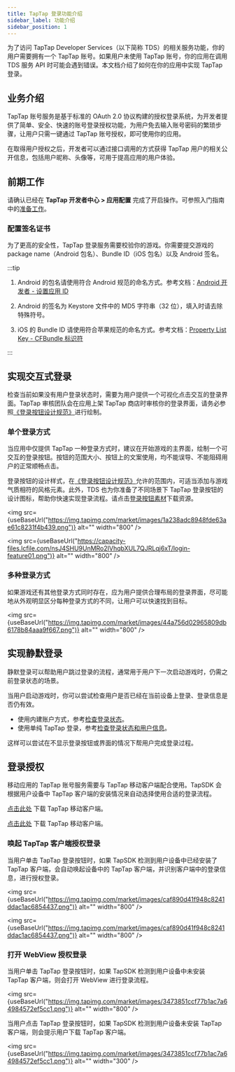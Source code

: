 ```yaml
---
title: TapTap 登录功能介绍
sidebar_label: 功能介绍
sidebar_position: 1
---
```



为了访问 TapTap Developer Services（以下简称 TDS）的相关服务功能，你的用户需要拥有一个 TapTap 账号。如果用户未使用 TapTap 账号，你的应用在调用 TDS 服务 API 时可能会遇到错误。本文档介绍了如何在你的应用中实现 TapTap 登录。

## 业务介绍

TapTap 账号服务是基于标准的 OAuth 2.0 协议构建的授权登录系统，为开发者提供了简单、安全、快速的账号登录授权功能，为用户免去输入账号密码的繁琐步骤，让用户只需一键通过 TapTap 账号授权，即可使用你的应用。

在取得用户授权之后，开发者可以通过接口调用的方式获得 TapTap 用户的相关公开信息，包括用户昵称、头像等，可用于提高应用的用户体验。

## 前期工作

请确认已经在 **TapTap 开发者中心 > 应用配置** 完成了开启操作。可参照入门指南中的[准备工作](/sdk/start/get-ready/)。

### 配置签名证书

为了更高的安全性，TapTap 登录服务需要校验你的游戏。你需要提交游戏的 package name（Android 包名）、Bundle ID（iOS 包名）以及 Android 签名。

:::tip

1. Android 的包名请使用符合 Android 规范的命名方式。参考文档：[Android 开发者 - 设置应用 ID](https://developer.android.com/studio/build/application-id)

2. Android 的签名为 Keystore 文件中的 MD5 字符串（32 位），填入时请去除特殊符号。

3. iOS 的 Bundle ID 请使用符合苹果规范的命名方式。参考文档：[Property List Key - CFBundle 标识符](https://developer.apple.com/documentation/bundleresources/information_property_list/cfbundleidentifier)

:::

## 实现交互式登录

检查当前如果没有用户登录状态时，需要为用户提供一个可视化点击交互的登录界面。TapTap 审核团队会在应用上架 TapTap 商店时审核你的登录界面，请务必参照[《登录按钮设计规范》](/design/)进行绘制。

### 单个登录方式

当应用中仅提供 TapTap 一种登录方式时，建议在开始游戏的主界面，绘制一个可交互的登录按钮。按钮的范围大小、按钮上的文案使用，均不能误导、不能阻碍用户的正常顺畅点击。

登录按钮的设计样式，在[《登录按钮设计规范》](/design/)允许的范围内，可适当添加与游戏气质相符的风格元素。此外，TDS 也为你准备了不同场景下 TapTap 登录按钮的设计图标，帮助你快速实现登录流程。请点击[登录按钮素材](/tap-download/#登录按钮素材)下载资源。

<Conditional region="cn">

<img src={useBaseUrl("https://img.tapimg.com/market/images/1a238adc8948fde63ae61c8231f4b439.png")} alt="" width="800" />

</Conditional>

<Conditional region="global">

<img src={useBaseUrl("https://capacity-files.lcfile.com/nsJ4SHU9UnMRo2IVhqbXUL7QJRLqj6xT/login-feature01.png")} alt="" width="800" />

</Conditional>

### 多种登录方式

如果游戏还有其他登录方式同时存在，应为用户提供合理布局的登录界面，尽可能地从外观明显区分每种登录方式的不同，让用户可以快速找到目标。

<img src={useBaseUrl("https://img.tapimg.com/market/images/44a756d02965809db6178b84aaa9f667.png")} alt="" width="800" />

## 实现静默登录

静默登录可以帮助用户跳过登录的流程，通常用于用户下一次启动游戏时，仍需之前登录状态的场景。

当用户启动游戏时，你可以尝试检查用户是否已经在当前设备上登录、登录信息是否仍有效。

- 使用内建账户方式，参考[检查登录状态](/sdk/taptap-login/guide/start/#检查登录状态)。
- 使用单纯 TapTap 登录，参考[检查登录状态和用户信息](/sdk/taptap-login/guide/tap-login/#检查登录状态和用户信息)。

这样可以尝试在不显示登录按钮或界面的情况下帮用户完成登录过程。

## 登录授权

移动应用的 TapTap 账号服务需要与 TapTap 移动客户端配合使用。TapSDK 会根据用户设备中 TapTap 客户端的安装情况来自动选择使用合适的登录流程。

<Conditional region="cn">

[点击此处](https://www.taptap.cn/mobile) 下载 TapTap 移动客户端。

</Conditional>

<Conditional region="global">

[点击此处](https://www.taptap.io/mobile) 下载 TapTap 移动客户端。

</Conditional>

### 唤起 TapTap 客户端授权登录

当用户单击 TapTap 登录按钮时，如果 TapSDK 检测到用户设备中已经安装了 TapTap 客户端，会自动唤起设备中的 TapTap 客户端，并识别客户端中的登录信息，进行授权登录。

<Conditional region="cn">

<img src={useBaseUrl("https://img.tapimg.com/market/images/caf890d41f948c8241ddac1ac6854437.png")} alt="" width="800" />

</Conditional>

<Conditional region="global">

<img src={useBaseUrl("https://img.tapimg.com/market/images/caf890d41f948c8241ddac1ac6854437.png")} alt="" width="800" />

</Conditional>



### 打开 WebView 授权登录

<Conditional region="cn">
当用户单击 TapTap 登录按钮时，如果 TapSDK 检测到用户设备中未安装 TapTap 客户端，则会打开 WebView 进行登录流程。

<img src={useBaseUrl("https://img.tapimg.com/market/images/3473851ccf77b1ac7a64984572ef5cc1.png")} alt="" width="800" />

</Conditional>

<Conditional region="global">

当用户点击 TapTap 登录按钮时，如果 TapSDK 检测到用户设备未安装 TapTap 客户端，则会提示用户下载 TapTap 客户端。


<img src={useBaseUrl("https://img.tapimg.com/market/images/3473851ccf77b1ac7a64984572ef5cc1.png")} alt="" width="300" />

</Conditional>

